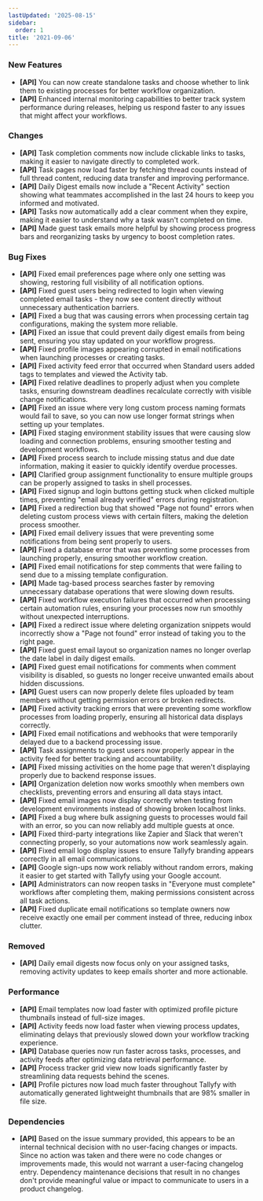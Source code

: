 ```yaml
---
lastUpdated: '2025-08-15'
sidebar:
  order: 1
title: '2021-09-06'
---
```


### New Features

- **[API]** You can now create standalone tasks and choose whether to link them to existing processes for better workflow organization.
- **[API]** Enhanced internal monitoring capabilities to better track system performance during releases, helping us respond faster to any issues that might affect your workflows.

### Changes

- **[API]** Task completion comments now include clickable links to tasks, making it easier to navigate directly to completed work.
- **[API]** Task pages now load faster by fetching thread counts instead of full thread content, reducing data transfer and improving performance.
- **[API]** Daily Digest emails now include a "Recent Activity" section showing what teammates accomplished in the last 24 hours to keep you informed and motivated.
- **[API]** Tasks now automatically add a clear comment when they expire, making it easier to understand why a task wasn't completed on time.
- **[API]** Made guest task emails more helpful by showing process progress bars and reorganizing tasks by urgency to boost completion rates.

### Bug Fixes

- **[API]** Fixed email preferences page where only one setting was showing, restoring full visibility of all notification options.
- **[API]** Fixed guest users being redirected to login when viewing completed email tasks - they now see content directly without unnecessary authentication barriers.
- **[API]** Fixed a bug that was causing errors when processing certain tag configurations, making the system more reliable.
- **[API]** Fixed an issue that could prevent daily digest emails from being sent, ensuring you stay updated on your workflow progress.
- **[API]** Fixed profile images appearing corrupted in email notifications when launching processes or creating tasks.
- **[API]** Fixed activity feed error that occurred when Standard users added tags to templates and viewed the Activity tab.
- **[API]** Fixed relative deadlines to properly adjust when you complete tasks, ensuring downstream deadlines recalculate correctly with visible change notifications.
- **[API]** Fixed an issue where very long custom process naming formats would fail to save, so you can now use longer format strings when setting up your templates.
- **[API]** Fixed staging environment stability issues that were causing slow loading and connection problems, ensuring smoother testing and development workflows.
- **[API]** Fixed process search to include missing status and due date information, making it easier to quickly identify overdue processes.
- **[API]** Clarified group assignment functionality to ensure multiple groups can be properly assigned to tasks in shell processes.
- **[API]** Fixed signup and login buttons getting stuck when clicked multiple times, preventing "email already verified" errors during registration.
- **[API]** Fixed a redirection bug that showed "Page not found" errors when deleting custom process views with certain filters, making the deletion process smoother.
- **[API]** Fixed email delivery issues that were preventing some notifications from being sent properly to users.
- **[API]** Fixed a database error that was preventing some processes from launching properly, ensuring smoother workflow creation.
- **[API]** Fixed email notifications for step comments that were failing to send due to a missing template configuration.
- **[API]** Made tag-based process searches faster by removing unnecessary database operations that were slowing down results.
- **[API]** Fixed workflow execution failures that occurred when processing certain automation rules, ensuring your processes now run smoothly without unexpected interruptions.
- **[API]** Fixed a redirect issue where deleting organization snippets would incorrectly show a "Page not found" error instead of taking you to the right page.
- **[API]** Fixed guest email layout so organization names no longer overlap the date label in daily digest emails.
- **[API]** Fixed guest email notifications for comments when comment visibility is disabled, so guests no longer receive unwanted emails about hidden discussions.
- **[API]** Guest users can now properly delete files uploaded by team members without getting permission errors or broken redirects.
- **[API]** Fixed activity tracking errors that were preventing some workflow processes from loading properly, ensuring all historical data displays correctly.
- **[API]** Fixed email notifications and webhooks that were temporarily delayed due to a backend processing issue.
- **[API]** Task assignments to guest users now properly appear in the activity feed for better tracking and accountability.
- **[API]** Fixed missing activities on the home page that weren't displaying properly due to backend response issues.
- **[API]** Organization deletion now works smoothly when members own checklists, preventing errors and ensuring all data stays intact.
- **[API]** Fixed email images now display correctly when testing from development environments instead of showing broken localhost links.
- **[API]** Fixed a bug where bulk assigning guests to processes would fail with an error, so you can now reliably add multiple guests at once.
- **[API]** Fixed third-party integrations like Zapier and Slack that weren't connecting properly, so your automations now work seamlessly again.
- **[API]** Fixed email logo display issues to ensure Tallyfy branding appears correctly in all email communications.
- **[API]** Google sign-ups now work reliably without random errors, making it easier to get started with Tallyfy using your Google account.
- **[API]** Administrators can now reopen tasks in "Everyone must complete" workflows after completing them, making permissions consistent across all task actions.
- **[API]** Fixed duplicate email notifications so template owners now receive exactly one email per comment instead of three, reducing inbox clutter.

### Removed

- **[API]** Daily email digests now focus only on your assigned tasks, removing activity updates to keep emails shorter and more actionable.

### Performance

- **[API]** Email templates now load faster with optimized profile picture thumbnails instead of full-size images.
- **[API]** Activity feeds now load faster when viewing process updates, eliminating delays that previously slowed down your workflow tracking experience.
- **[API]** Database queries now run faster across tasks, processes, and activity feeds after optimizing data retrieval performance.
- **[API]** Process tracker grid view now loads significantly faster by streamlining data requests behind the scenes.
- **[API]** Profile pictures now load much faster throughout Tallyfy with automatically generated lightweight thumbnails that are 98% smaller in file size.

### Dependencies

- **[API]** Based on the issue summary provided, this appears to be an internal technical decision with no user-facing changes or impacts. Since no action was taken and there were no code changes or improvements made, this would not warrant a user-facing changelog entry. Dependency maintenance decisions that result in no changes don't provide meaningful value or impact to communicate to users in a product changelog.